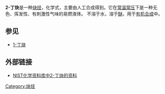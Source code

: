 {{Chembox
|   Name = 2-丁炔
|   ImageFile = dimethylacetylene.png
<!-- | ImageSize = 200px -->
|   ImageName = 2-丁炔
|   IUPACName = 2-Butyne
|   OtherNames = 二甲基乙炔
|Section1={{Chembox Identifiers
| ChemSpiderID_Ref = {{chemspidercite|correct|chemspider}}
| ChemSpiderID = 9990
| PubChem = 10419
| ChEMBL_Ref = {{ebicite|correct|EBI}}
| ChEMBL = 119108
| InChI = 1/C4H6/c1-3-4-2/h1-2H3
| InChIKey = XNMQEEKYCVKGBD-UHFFFAOYAO
| StdInChI_Ref = {{stdinchicite|correct|chemspider}}
| StdInChI = 1S/C4H6/c1-3-4-2/h1-2H3
| StdInChIKey_Ref = {{stdinchicite|correct|chemspider}}
| StdInChIKey = XNMQEEKYCVKGBD-UHFFFAOYSA-N
| CASNo_Ref = {{cascite|correct|CAS}}
| CASNo = 503-17-3
| SMILES = C(#CC)C
}}
|Section2 = {{Chembox Properties
|   Formula = C<sub>4</sub>H<sub>6</sub>
|   MolarMass = 54.0904 
|   Appearance = 无色易燃气体
|   Density = 0.691 g/cm³
|   MeltingPt = -32.2 °C
|   BoilingPt = 26.95 °C
  }}
}}

'''2-丁炔'''是一种[[炔烃|炔烃]]，化学式{{chem|C|4|H|6}}，主要由人工合成得到。它在[[常温常压|常温常压]]下是一种无色、挥发性、有刺激性气味的易燃液体。 不溶于水，溶于[[醚|醚]]。用于[[有机合成|有机合成]]中。

== 参见 ==
* [[1-丁炔|1-丁炔]]

== 外部链接 ==
* [http://webbook.nist.gov/cgi/cbook.cgi?ID=C503173 NIST化学资料库中2-丁炔的资料]{{Wayback|url=http://webbook.nist.gov/cgi/cbook.cgi?ID=C503173 |date=20191216213016 }}{{en icon}}

{{炔烃}}

[[Category:炔烃|Category:炔烃]]


{{Hydrocarbon-stub}}